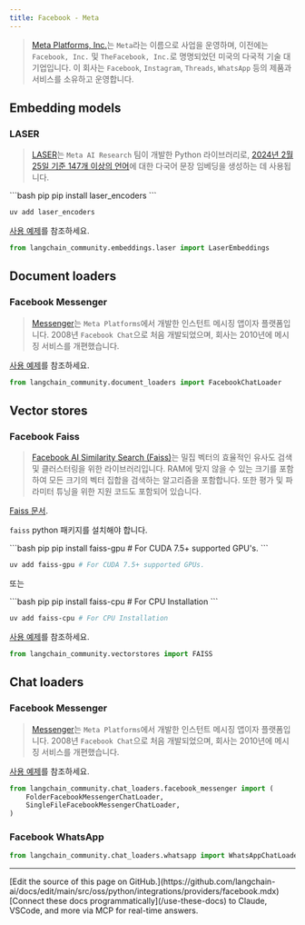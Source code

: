 ```yaml
---
title: Facebook - Meta
---
```


>[Meta Platforms, Inc.](https://www.facebook.com/)는 `Meta`라는 이름으로 사업을 운영하며, 이전에는
> `Facebook, Inc.` 및 `TheFacebook, Inc.`로 명명되었던 미국의 다국적 기술
> 대기업입니다. 이 회사는 `Facebook`, `Instagram`, `Threads`,
> `WhatsApp` 등의 제품과 서비스를 소유하고 운영합니다.

## Embedding models

### LASER

>[LASER](https://github.com/facebookresearch/LASER)는 `Meta AI Research` 팀이 개발한
> Python 라이브러리로,
> [2024년 2월 25일 기준 147개 이상의 언어](https://github.com/facebookresearch/flores/blob/main/flores200/README.md#languages-in-flores-200)에 대한
> 다국어 문장 임베딩을 생성하는 데 사용됩니다.

<CodeGroup>
```bash pip
pip install laser_encoders
```

```bash uv
uv add laser_encoders
```
</CodeGroup>

[사용 예제](/oss/python/integrations/text_embedding/laser)를 참조하세요.

```python
from langchain_community.embeddings.laser import LaserEmbeddings
```

## Document loaders

### Facebook Messenger

>[Messenger](https://en.wikipedia.org/wiki/Messenger_(software))는 `Meta Platforms`에서 개발한 인스턴트 메시징 앱이자
> 플랫폼입니다. 2008년 `Facebook Chat`으로 처음 개발되었으며, 회사는 2010년에
> 메시징 서비스를 개편했습니다.

[사용 예제](/oss/python/integrations/document_loaders/facebook_chat)를 참조하세요.

```python
from langchain_community.document_loaders import FacebookChatLoader
```

## Vector stores

### Facebook Faiss

>[Facebook AI Similarity Search (Faiss)](https://engineering.fb.com/2017/03/29/data-infrastructure/faiss-a-library-for-efficient-similarity-search/)는
> 밀집 벡터의 효율적인 유사도 검색 및 클러스터링을 위한 라이브러리입니다. RAM에 맞지 않을 수 있는 크기를 포함하여
> 모든 크기의 벡터 집합을 검색하는 알고리즘을 포함합니다. 또한 평가 및 파라미터 튜닝을 위한
> 지원 코드도 포함되어 있습니다.

[Faiss 문서](https://faiss.ai/).

`faiss` python 패키지를 설치해야 합니다.

<CodeGroup>
```bash pip
pip install faiss-gpu # For CUDA 7.5+ supported GPU's.
```

```bash uv
uv add faiss-gpu # For CUDA 7.5+ supported GPUs.
```
</CodeGroup>

또는

<CodeGroup>
```bash pip
pip install faiss-cpu # For CPU Installation
```

```bash uv
uv add faiss-cpu # For CPU Installation
```
</CodeGroup>

[사용 예제](/oss/python/integrations/vectorstores/faiss)를 참조하세요.

```python
from langchain_community.vectorstores import FAISS
```

## Chat loaders

### Facebook Messenger

>[Messenger](https://en.wikipedia.org/wiki/Messenger_(software))는 `Meta Platforms`에서 개발한 인스턴트 메시징 앱이자
> 플랫폼입니다. 2008년 `Facebook Chat`으로 처음 개발되었으며, 회사는 2010년에
> 메시징 서비스를 개편했습니다.

[사용 예제](/oss/python/integrations/chat_loaders/facebook)를 참조하세요.

```python
from langchain_community.chat_loaders.facebook_messenger import (
    FolderFacebookMessengerChatLoader,
    SingleFileFacebookMessengerChatLoader,
)
```

### Facebook WhatsApp

```python
from langchain_community.chat_loaders.whatsapp import WhatsAppChatLoader
```

---

<Callout icon="pen-to-square" iconType="regular">
    [Edit the source of this page on GitHub.](https://github.com/langchain-ai/docs/edit/main/src/oss/python/integrations/providers/facebook.mdx)
</Callout>
<Tip icon="terminal" iconType="regular">
    [Connect these docs programmatically](/use-these-docs) to Claude, VSCode, and more via MCP for    real-time answers.
</Tip>
